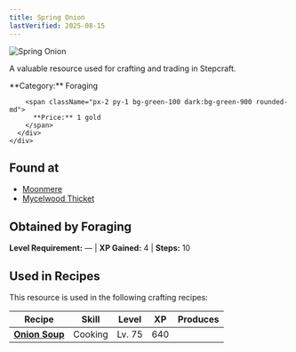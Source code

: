 ```yaml
---
title: Spring Onion
lastVerified: 2025-08-15
---
```


<div className="flex items-start gap-6 mb-8">
  <div className="flex-shrink-0">
    <img src="/assets/resources/foraging/spring_onion.png" alt="Spring Onion" className="w-24 h-24 border rounded-lg" />
  </div>
  <div className="flex-1">
    <div className="space-y-2">
      <p className="text-lg text-muted-foreground">A valuable resource used for crafting and trading in Stepcraft.</p>
      <div className="flex flex-wrap gap-4 text-sm">
        <span className="px-2 py-1 bg-blue-100 dark:bg-blue-900 rounded-md">
          **Category:** Foraging
        </span>
        
        <span className="px-2 py-1 bg-green-100 dark:bg-green-900 rounded-md">
          **Price:** 1 gold
        </span>
      </div>
    </div>
  </div>
</div>

## Found at

- [Moonmere](/docs/map/individual/moonmere)
- [Mycelwood Thicket](/docs/map/individual/mycelwood_thicket)

## Obtained by Foraging

**Level Requirement:** — | **XP Gained:** 4 | **Steps:** 10



## Used in Recipes

This resource is used in the following crafting recipes:

| Recipe | Skill | Level | XP | Produces |
|--------|-------|-------|----|---------:|
| **[Onion Soup](#)** | Cooking | Lv. 75 | 640 |  |
